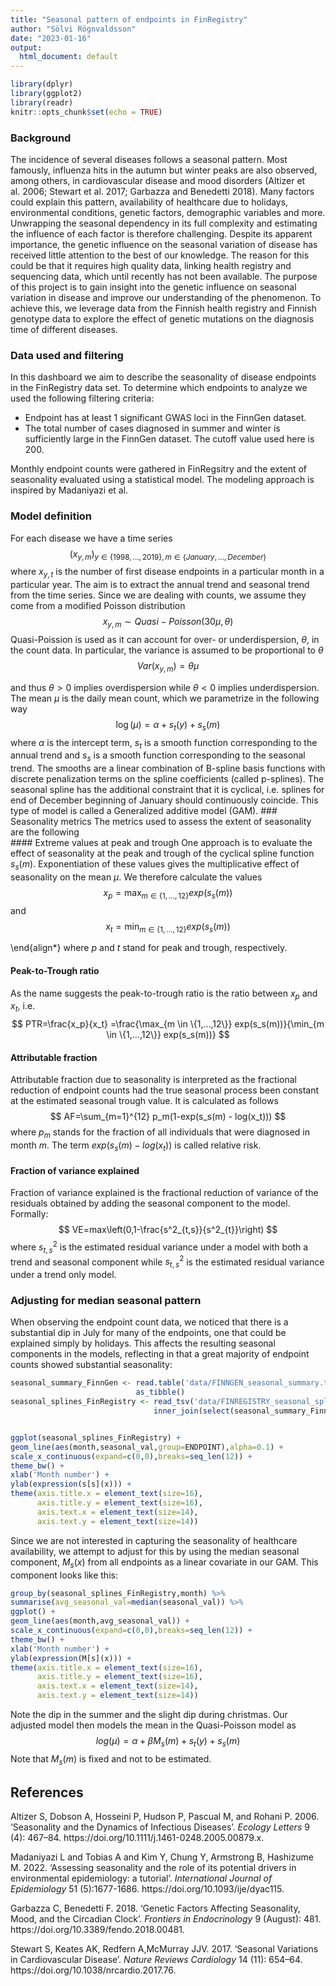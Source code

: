 ```yaml
---
title: "Seasonal pattern of endpoints in FinRegistry"
author: "Sölvi Rögnvaldsson"
date: "2023-01-16"
output:
  html_document: default
---
```


```r
library(dplyr)
library(ggplot2)
library(readr)
knitr::opts_chunk$set(echo = TRUE)
```
### Background
The incidence of several diseases follows a seasonal pattern. Most famously, influenza hits in the autumn but winter peaks are also observed, among others, in cardiovascular disease and mood disorders (Altizer et al. 2006; Stewart et al. 2017; Garbazza and Benedetti 2018). Many factors could explain this pattern, availability of healthcare due to holidays, environmental conditions, genetic factors, demographic variables and more. Unwrapping the seasonal dependency in its full complexity and estimating the influence of each factor is therefore challenging. Despite its apparent importance, the genetic influence on the seasonal variation of disease has received little attention to the best of our knowledge. The reason for this could be that it requires high quality data, linking health registry and sequencing data, which until recently has not been available. The purpose of this project is to gain insight into the genetic influence on seasonal variation in disease and improve our understanding of the phenomenon. To achieve this, we leverage data from the Finnish health registry and Finnish genotype data to explore the effect of genetic mutations on the diagnosis time of different diseases. 
  
### Data used and filtering
In this dashboard we aim to describe the seasonality of disease endpoints in the FinRegistry data set. To determine which endpoints to analyze we used the following filtering criteria:

  * Endpoint has at least 1 significant GWAS loci in the FinnGen dataset.
  * The total number of cases diagnosed in summer and winter is sufficiently large in the FinnGen dataset. The cutoff value used here is 200.   
  
Monthly endpoint counts were gathered in FinRegsitry and the extent of seasonality evaluated using a statistical model. The modeling approach is inspired by Madaniyazi et al.

### Model definition
For each disease we have a time series 
$$(x_{y,m})_{y\in\{1998,...,2019\},m \in \{January,...,December\}}$$
where $x_{y,t}$ is the number of first disease endpoints in a particular month in a particular year. The aim is to extract the annual trend and seasonal trend from the time series. Since we are dealing with counts, we assume they come from a modified Poisson distribution
$$
x_{y,m} \sim Quasi-Poisson(30\mu,\theta)
$$
Quasi-Poission is used as it can account for over- or underdispersion, $\theta$, in the count data. In particular, the variance is assumed to be proportional to $\theta$
$$
Var(x_{y,m}) = \theta \mu
$$

and thus $\theta >0$ implies overdispersion while $\theta<0$ implies underdispersion. The mean $\mu$ is the daily mean count, which we parametrize in the following way
$$
\log(\mu) = \alpha + s_t(y) + s_s(m)
$$
where $\alpha$ is the intercept term,  $s_t$ is a smooth function corresponding to the annual trend and $s_s$ is a smooth function corresponding to the seasonal trend. The smooths are a linear combination of B-spline basis functions with discrete penalization terms on the spline coefficients (called p-splines). The seasonal spline has the additional constraint that it is cyclical, i.e. splines for end of December beginning of January should continuously coincide. This type of model is called a Generalized additive model (GAM).
### Seasonality metrics
The metrics used to assess the extent of seasonality are the following   
#### Extreme values at peak and trough
One approach is to evaluate the effect of seasonality at the peak and trough of the cyclical spline function $s_s(m)$. Exponentiation of these values gives the multiplicative effect of seasonality on the mean $\mu$. We therefore calculate the values 
$$
x_p = \max_{m \in \{1,...,12\}} exp(s_s(m))
$$
and   
$$
x_t = \min_{m \in \{1,...,12\}} exp(s_s(m))
$$

\end{align*}
where $p$ and $t$ stand for peak and trough, respectively.   

#### Peak-to-Trough ratio
As the name suggests the peak-to-trough ratio is the ratio between $x_p$ and $x_t$, i.e.
$$
PTR=\frac{x_p}{x_t} =\frac{\max_{m \in \{1,...,12\}} exp(s_s(m))}{\min_{m \in \{1,...,12\}} exp(s_s(m))}
$$

#### Attributable fraction
Attributable fraction due to seasonality is interpreted as the fractional reduction of endpoint counts had the true seasonal process been constant at the estimated seasonal trough value. It is calculated as follows
$$
AF=\sum_{m=1}^{12} p_m(1-exp(s_s(m) - log(x_t)))
$$
where $p_m$ stands for the fraction of all individuals that were diagnosed in month $m$. The term $exp(s_s(m) - log(x_t))$ is called relative risk.     

#### Fraction of variance explained

Fraction of variance explained is the fractional reduction of variance of the residuals obtained by adding the seasonal component to the model. Formally:
$$
VE=max\left(0,1-\frac{s^2_{t,s}}{s^2_{t}}\right)
$$
where $s^2_{t,s}$ is the estimated residual variance under a model with both a trend and seasonal component while $s^2_{t,s}$ is the estimated residual variance under a trend only model.   

### Adjusting for median seasonal pattern

When observing the endpoint count data, we noticed that there is a substantial dip in July for many of the endpoints, one that could be explained simply by holidays. This affects the resulting seasonal components in the models, reflecting in that a great majority of endpoint counts showed substantial seasonality:  

```r
seasonal_summary_FinnGen <- read.table('data/FINNGEN_seasonal_summary.txt',header=T) %>%
                            as_tibble()
seasonal_splines_FinRegistry <- read_tsv('data/FINREGISTRY_seasonal_splines.txt') %>%
                                inner_join(select(seasonal_summary_FinnGen,ENDPOINT),by='ENDPOINT')


ggplot(seasonal_splines_FinRegistry) +
geom_line(aes(month,seasonal_val,group=ENDPOINT),alpha=0.1) +
scale_x_continuous(expand=c(0,0),breaks=seq_len(12)) +
theme_bw() +
xlab('Month number') +
ylab(expression(s[s](x))) +
theme(axis.title.x = element_text(size=16),
      axis.title.y = element_text(size=16),
      axis.text.x = element_text(size=14),
      axis.text.y = element_text(size=14))
```
   
Since we are not interested in capturing the seasonality of healthcare availability, we attempt to adjust for this by using the median seasonal component, $M_s(x)$ from all endpoints as a linear covariate in our GAM. This component looks like this:

```r
group_by(seasonal_splines_FinRegistry,month) %>%
summarise(avg_seasonal_val=median(seasonal_val)) %>%
ggplot() +
geom_line(aes(month,avg_seasonal_val)) +
scale_x_continuous(expand=c(0,0),breaks=seq_len(12)) +
theme_bw() +
xlab('Month number') +
ylab(expression(M[s](x))) +
theme(axis.title.x = element_text(size=16),
      axis.title.y = element_text(size=16),
      axis.text.x = element_text(size=14),
      axis.text.y = element_text(size=14))
```
   
Note the dip in the summer and the slight dip during christmas. Our adjusted model then models the mean in the Quasi-Poisson model as
$$
log(\mu) = \alpha + \beta M_s(m)  +s_t(y) + s_s(m)
$$
Note that $M_s(m)$ is fixed and not to be estimated.

## References
Altizer S, Dobson A, Hosseini P, Hudson P, Pascual M, and Rohani P. 2006. 'Seasonality and the Dynamics of Infectious Diseases'. *Ecology Letters* 9 (4): 467–84. https://doi.org/10.1111/j.1461-0248.2005.00879.x.   

Madaniyazi L and Tobias A and Kim Y, Chung Y, Armstrong B, Hashizume  M. 2022. 'Assessing seasonality and the role of its potential drivers in environmental epidemiology: a tutorial'. *International Journal of Epidemiology* 51 (5):1677-1686. https://doi.org/10.1093/ije/dyac115.   

Garbazza C, Benedetti F. 2018. 'Genetic Factors Affecting Seasonality, Mood, and the Circadian Clock'. *Frontiers in Endocrinology* 9 (August): 481. https://doi.org/10.3389/fendo.2018.00481.   

Stewart S, Keates AK, Redfern A,McMurray JJV. 2017. 'Seasonal Variations in Cardiovascular Disease'. *Nature Reviews Cardiology* 14 (11): 654–64. https://doi.org/10.1038/nrcardio.2017.76.



